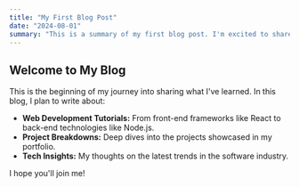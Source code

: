 ```yaml
---
title: "My First Blog Post"
date: "2024-08-01"
summary: "This is a summary of my first blog post. I'm excited to share my thoughts on web development."
---
```


## Welcome to My Blog

This is the beginning of my journey into sharing what I've learned. In this blog, I plan to write about:

-   **Web Development Tutorials:** From front-end frameworks like React to back-end technologies like Node.js.
-   **Project Breakdowns:** Deep dives into the projects showcased in my portfolio.
-   **Tech Insights:** My thoughts on the latest trends in the software industry.

I hope you'll join me! 